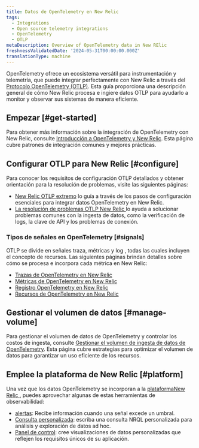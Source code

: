 ```yaml
---
title: Datos de OpenTelemetry en New Relic
tags:
  - Integrations
  - Open source telemetry integrations
  - OpenTelemetry
  - OTLP
metaDescription: Overview of OpenTelemetry data in New RElic
freshnessValidatedDate: '2024-05-31T00:00:00.000Z'
translationType: machine
---
```


OpenTelemetry ofrece un ecosistema versátil para instrumentación y telemetría, que puede integrar perfectamente con New Relic a través del [Protocolo OpenTelemetry (OTLP)](https://opentelemetry.io/docs/specs/otlp/). Esta guía proporciona una descripción general de cómo New Relic procesa e ingiere datos OTLP para ayudarlo a monitor y observar sus sistemas de manera eficiente.

## Empezar [#get-started]

Para obtener más información sobre la integración de OpenTelemetry con New Relic, consulte [Introducción a OpenTelemetry y New Relic](/docs/opentelemetry/get-started/opentelemetry-get-started-intro/). Esta página cubre patrones de integración comunes y mejores prácticas.

## Configurar OTLP para New Relic [#configure]

Para conocer los requisitos de configuración OTLP detallados y obtener orientación para la resolución de problemas, visite las siguientes páginas:

* [New Relic OTLP extremo](/docs/opentelemetry/best-practices/opentelemetry-otlp/) lo guía a través de los pasos de configuración esenciales para integrar datos OpenTelemetry en New Relic.
* [La resolución de problemas OTLP New Relic ](/docs/opentelemetry/best-practices/opentelemetry-otlp-troubleshooting/)lo ayuda a solucionar problemas comunes con la ingesta de datos, como la verificación de logs, la clave de API y los problemas de conexión.

### Tipos de señales en OpenTelemetry [#signals]

OTLP se divide en señales traza, métricas y log , todas las cuales incluyen el concepto de recursos. Las siguientes páginas brindan detalles sobre cómo se procesa e incorpora cada métrica en New Relic:

* [Trazas de OpenTelemetry en New Relic](/docs/opentelemetry/best-practices/opentelemetry-best-practices-traces/)
* [Métricas de OpenTelemetry en New Relic](/docs/opentelemetry/best-practices/opentelemetry-best-practices-metrics/)
* [Registro OpenTelemetry en New Relic](/docs/opentelemetry/best-practices/opentelemetry-best-practices-logs/)
* [Recursos de OpenTelemetry en New Relic](/docs/opentelemetry/best-practices/opentelemetry-best-practices-resources/)

## Gestionar el volumen de datos [#manage-volume]

Para gestionar el volumen de datos de OpenTelemetry y controlar los costos de ingesta, consulte [Gestionar el volumen de ingesta de datos de OpenTelemetry](/docs/opentelemetry/best-practices/opentelemetry-manage-data-ingest-volume/). Esta página cubre estrategias para optimizar el volumen de datos para garantizar un uso eficiente de los recursos.

## Emplee la plataforma de New Relic [#platform]

Una vez que los datos OpenTelemetry se incorporan a la [plataformaNew Relic ](/docs/new-relic-solutions/new-relic-one/introduction-new-relic-platform/), puedes aprovechar algunas de estas herramientas de observabilidad:

* [alertas](/docs/alerts/overview/): Recibe información cuando una señal excede un umbral.
* [Consulta personalizada](/docs/query-your-data/explore-query-data/get-started/introduction-querying-new-relic-data/): escriba una consulta NRQL personalizada para análisis y exploración de datos ad hoc.
* [Panel de control](/docs/query-your-data/explore-query-data/dashboards/introduction-dashboards/): cree visualizaciones de datos personalizadas que reflejen los requisitos únicos de su aplicación.
